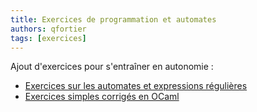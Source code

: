 ```yaml
---
title: Exercices de programmation et automates
authors: qfortier
tags: [exercices]
---
```


Ajout d'exercices pour s'entraîner en autonomie :
- [Exercices sur les automates et expressions régulières](/docs/langages/tutor)
- [Exercices simples corrigés en OCaml](/docs/programmation/exercices)
